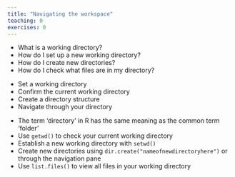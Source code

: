 ```yaml
---
title: "Navigating the workspace"
teaching: 0
exercises: 0
---
```


:::::::::::::::::::::::::::::::::::::: questions 

- What is a working directory?
- How do I set up a new working directory?
- How do I create new directories?
- How do I check what files are in my directory?

::::::::::::::::::::::::::::::::::::::::::::::::

::::::::::::::::::::::::::::::::::::: objectives

- Set a working directory
- Confirm the current working directory
- Create a directory structure
- Navigate through your directory

::::::::::::::::::::::::::::::::::::::::::::::::

::::::::::::: keypoints

- The term 'directory' in R has the same meaning as the common term 'folder' 
- Use `getwd()` to check your current working directory
- Establish a new working directory with `setwd()`
- Create new directories using `dir.create("nameofnewdirectoryhere")` or through the navigation pane
- Use `list.files()` to view all files in your working directory

:::::::::::::::::::::
